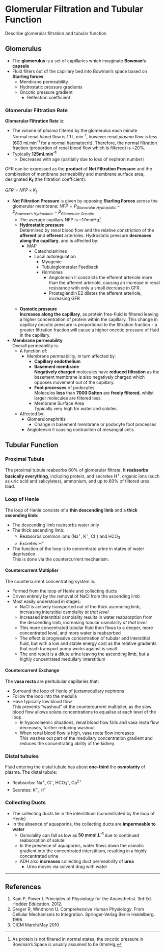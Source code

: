 # Glomerular Filtration and Tubular Function

:::CICM
Describe glomerular filtration and tubular function.
:::

## Glomerulus

* The **glomerulus** is a set of capillaries which invaginate **Bowman's capsule**
* Fluid filters out of the capillary bed into Bowman's space based on **Starling forces**:
  * Membrane permeability
  * Hydrostatic pressure gradients
  * Oncotic pressure gradient
    * Reflection coefficient

### Glomerular Filtration Rate

**Glomerular Filtration Rate** is:

* The volume of *plasma* filtered by the glomerulus each minute\
Normal renal *blood* flow is 1.1 L.min^-1^, however renal *plasma* flow is less (600 ml.min^-1^ for a normal haematocrit). Therefore, the normal filtration fraction (proportion of renal blood flow which is filtered) is ~20%.
* Typically **125ml.min^-1^**\
    * Decreases with age (partially due to loss of nephron number)


GFR can be expressed as the **product** of **Net Filtration Pressure** and the combination of membrane permeability and membrane surface area, designated **K~f~** (the filtration coefficient):

$GFR = NFP \times K_f$

* **Net Filtration Pressure** is given by opposing **Starling Forces** across the glomerular membrane:
    $NFP = P_{Glomerular \ Hydrostatic} - P_{Bowman's \ Hydrostatic} -P_{Glomerular \ Oncotic}$\
    * The average capillary NFP is ~17mmHg^[As protein is not filtered in normal states, the oncotic pressure in Bowman's Space is usually assumed to be 0mmHg.]
    * **Hydrostatic pressure**\
    Determined by renal blood flow and the relative constriction of the **afferent** and **efferent** arterioles. Hydrostatic pressure **decreases along the capillary**, and is affected by:
        * MAP
            * Catecholamines
            * Local autoregulation
                * Myogenic
                * Tubuloglomerular Feedback
                * Hormones
                    * Angiotensin II constricts the efferent arteriole more than the afferent arteriole, causing an increase in renal resistance with only a small decrease in GFR.
                    * Prostaglandin E2 dilates the afferent arteriole, increasing GFR <br> <br>
    * **Osmotic pressure**\
    **Increases along the capillary**, as protein free-fluid is filtered leaving a higher concentration of protein within the capillary. This change in capillary oncotic pressure is proportional to the filtration fraction - a greater filtration fraction will cause a higher oncotic pressure of fluid in the capillary.


* **Membrane permeability**\
Overall permeability is:
    * A function of:
        * Membrane permeability, in turn affected by:
            * **Capillary endothelium**
            * **Basement membrane**\
            **Negatively charged** molecules have **reduced filtration** as the basement membrane is also negatively charged which opposes movement out of the capillary.\
            * **Foot processes** of podocytes\
            Molecules **less** than **7000 Dalton** are **freely filtered**, whilst larger molecules are filtered less.
            * Membrane Surface Area\
            Typically very high for water and solutes. 
    * Affected by:
        * Glomerulonephritis
            * Change in basement membrane or podocyte foot processes
        * Angiotensin II causing contraction of mesangial cells


## Tubular Function

### Proximal Tubule

The proximal tubule reabsorbs 60% of glomerular filtrate. It **reabsorbs basically everything**, including protein, and secretes H^+^, organic ions (such as uric acid and salicylates), ammonium, and up to 60% of filtered urea load.


### Loop of Henle

The loop of Henle consists of a **thin descending limb** and a **thick ascending limb**:

* The descending limb reabsorbs water only
* The thick ascending limb:
  * Reabsorbs common ions (Na^+^, K^+^, Cl^-^) and HCO~3~^-^
  * Excretes H^+^
* The function of the loop is to concentrate urine in states of water deprivation\
This is done via the countercurrent mechanism.

#### Countercurrent Multiplier

The countercurrent concentrating system is:

* Formed from the loop of Henle and collecting ducts
* Driven entirely by the removal of NaCl from the ascending limb
* Most easily understood in stages:
  * NaCl is actively transported out of the thick ascending limb, increasing interstitial osmolality *at that level*
  * Increased interstitial osmolality results in water reabsorption from the descending limb, increasing tubular osmolality *at that level*
  * This more concentrated tubular fluid then flows to a deeper, more concentrated level, and more water is reabsorbed
  * The effect is progressive concentration of tubular and interstitial fluid, but with a low and stable energy cost as the relative gradients that each transport pump works against is small
  * The end result is a dilute urine leaving the ascending limb, but a highly concentrated medullary interstitium

#### Countercurrent Exchange

The **vasa recta** are peritubular capillaries that:

* Surround the loop of Henle of juxtamedullary nephrons
* Follow the loop into the medulla
* Have typically low blood flow\
This prevents "washout" of the countercurrent multiplier, as the slow blood flow allows solute concentrations to equalise at each level of the loop.
  * In hypovolaemic situations, renal blood flow falls and vasa recta flow decreases, further reducing washout
  * When renal blood flow is high, vasa recta flow increases\
  This washes out part of the medullary concentration gradient and reduces the concentrating ability of the kidney.

### Distal tubules

Fluid entering the distal tubule has about **one-third** the **osmolarity** of plasma. The distal tubule:

* Reabsorbs: Na^+^, Cl^-^, HCO~3~^-^, Ca^2+^
* Secretes: K^+^, H^+^

### Collecting Ducts

* The collecting ducts lie in the interstitium (concentrated by the loop of Henle)
* In the absence of aquaporins, the collecting ducts are **impermeable to water**
  * Osmolality can fall as low as **50 mmol.L^-1^** due to continued reabsorption of solute
  * In the presence of aquaporins, water flows down the osmotic gradient into the concentrated interstitium, resulting in a highly concentrated urine
  * ADH also **increases** collecting duct permeability of **urea**
    * Urea moves via solvent drag with water

---

## References

1. Kam P, Power I. Principles of Physiology for the Anaesthetist. 3rd Ed. Hodder Education. 2012.
2. Greger R, Windhorst U. Comprehensive Human Physiology: From Cellular Mechanisms to Integration. Springer-Verlag Berlin Heidelberg. 1996. 
3. CICM March/May 2010

